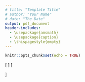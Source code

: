 ```yaml
---
# title: "Template Title"
# author: "Your Name"
# date: "The Date"
output: pdf_document
header-includes: 
  - \usepackage{amsmath}
  - \usepackage{caption}
  - \thispagestyle{empty}
---
```


```r
knitr::opts_chunk$set(echo = TRUE)
```



\begin{center}
 Within-model. 
\end{center}
 \[
\begin{aligned} 
\begin{bmatrix}
 y_{1, t}^w \\
y_{2, t}^w \\ \end{bmatrix} &= 
\begin{bmatrix}
 \phi_{11} & \phi_{12} \\ 
\phi_{21} & \phi_{22} \\ 
 \end{bmatrix} 
\begin{bmatrix}
 y_{1, t - 1}^w \\
y_{2, t - 1}^w \\ \end{bmatrix} + 
\begin{bmatrix}
 \zeta_{y,1, t} \\
\zeta_{y,2, t} \\ \end{bmatrix} ,\\ 
 & \text{with}~
  \zeta_{y, i} \sim \mathit{MVN}(\mathbf{0}, \mathbf{\Psi}) 
\end{aligned}
\]
\begin{center}
 Between-model. 
\end{center}
 \[
\begin{aligned} 
\begin{bmatrix}
 \mu_{1,i}\\
\mu_{2,i}\\
\phi_{11,i}\\
\phi_{12,i}\\
\phi_{21,i}\\
\phi_{22,i}\\
\log(\pi_{1,i})\\
\log(\pi_{2,i})\\
\log(\pi_{12,i})\\ \end{bmatrix} &= 
\begin{bmatrix}
 \gamma_{\mu_{1}}\\
\gamma_{\mu_{2}}\\
\gamma_{\phi_{11}}\\
\gamma_{\phi_{12}}\\
\gamma_{\phi_{21}}\\
\gamma_{\phi_{22}}\\
\gamma_{\log(\pi_{1})}\\
\gamma_{\log(\pi_{2})}\\
\gamma_{\log(\pi_{12})}\\ \end{bmatrix} + 
\begin{bmatrix}
 \upsilon_{\mu_{1},i}\\
\upsilon_{\mu_{2},i}\\
\upsilon_{\phi_{11},i}\\
\upsilon_{\phi_{12},i}\\
\upsilon_{\phi_{21},i}\\
\upsilon_{\phi_{22},i}\\
\upsilon_{\log(\pi_{1}),i}\\
\upsilon_{\log(\pi_{2}),i}\\
\upsilon_{\log(\pi_{12}),i}\\ \end{bmatrix} ,\\ 
 & \text{with}~
  \upsilon_{i} \sim \mathit{MVN}(\mathbf{0}, \mathbf{\Omega}) 
\end{aligned}
\]